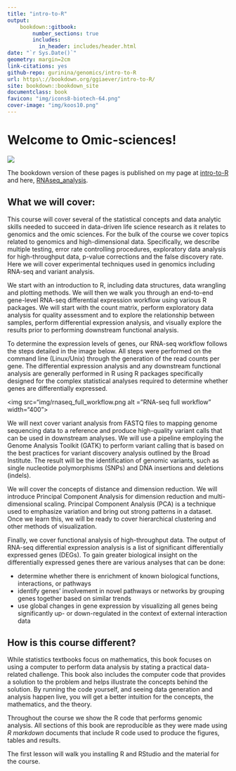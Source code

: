 ```yaml
--- 
title: "intro-to-R" 
output:
    bookdown::gitbook:
        number_sections: true
        includes:
          in_header: includes/header.html
date: "`r Sys.Date()`" 
geometry: margin=2cm
link-citations: yes 
github-repo: gurinina/genomics/intro-to-R 
url: https\://bookdown.org/ggiaever/intro-to-R/ 
site: bookdown::bookdown_site 
documentclass: book
favicon: "img/icons8-biotech-64.png"
cover-image: "img/koos10.png"
--- 
```


# Welcome to Omic-sciences! {-}

![](lessons/img/koos10.png)

The bookdown version of these pages is published on my page at [intro-to-R](https://bookdown.org/ggiaever/intro-to-R/) and here, [RNAseq_analysis](https://bookdown.org/ggiaever/RNAseq_analysis/).

## What we will cover: {-}

This course will cover several of the statistical concepts and data analytic skills needed to succeed in data-driven life science research as it relates to genomics and the omic sciences. For the bulk of the course we cover topics related to genomics and high-dimensional data. Specifically, we describe multiple testing, error rate controlling procedures, exploratory data analysis for high-throughput data, p-value corrections and the false discovery rate. Here we will cover experimental techniques used in genomics including RNA-seq and variant analysis.

We start with an introduction to R, including data structures, data wrangling and plotting methods. We will then we walk you through an end-to-end gene-level RNA-seq differential expression workflow using various R packages. We will start with the count matrix, perform exploratory data analysis for quality assessment and to explore the relationship between samples, perform differential expression analysis, and visually explore the results prior to performing downstream functional analysis.

To determine the expression levels of genes, our RNA-seq workflow follows the steps detailed in the image below. All steps were performed on the command line (Linux/Unix) through the generation of the read counts per gene. The differential expression analysis and any downstream functional analysis are generally performed in R using R packages specifically designed for the complex statistical analyses required to determine whether genes are differentially expressed.

<img src="img/rnaseq_full_workflow.png alt = "RNA-seq full workflow" width="400">

We will next cover variant analysis from FASTQ files to mapping genome sequencing data to a reference and produce high-quality variant calls that can be used in downstream analyses.  We will use a pipeline employing the Genome Analysis Toolkit (GATK) to perform variant calling that is based on the best practices for variant discovery analysis outlined by the Broad Institute. The result will be the identification of genomic variants, such as single nucleotide polymorphisms (SNPs) and DNA insertions and deletions (indels). 

We will cover the concepts of distance and dimension reduction. We will introduce Principal Component Analysis for dimension reduction and multi-dimensional scaling. Principal Component Analysis (PCA) is a technique used to emphasize variation and bring out strong patterns in a dataset. Once we learn this, we will be ready to cover hierarchical clustering and other methods of visualization.

Finally, we cover functional analysis of high-throughput data. The output of RNA-seq differential expression analysis is a list of significant differentially expressed genes (DEGs). To gain greater biological insight on the differentially expressed genes there are various analyses that can be done:

- determine whether there is enrichment of known biological functions, interactions, or pathways
- identify genes' involvement in novel pathways or networks by grouping genes together based on similar trends
- use global changes in gene expression by visualizing all genes being significantly up- or down-regulated in the context of external interaction data

## How is this course different? {-}

While statistics textbooks focus on mathematics, this book focuses on using a computer to perform data analysis by stating a practical data-related challenge. This book also includes the computer code that provides a solution to the problem and helps illustrate the concepts behind the solution. By running the code yourself, and seeing data generation and analysis happen live, you will get a better intuition for the concepts, the mathematics, and the theory.

Throughout the course we show the R code that performs genomic analysis. All sections of this book are reproducible as they were made using *R markdown* documents that include R code used to produce the figures, tables and results.

The first lesson will walk you installing R and RStudio and the material for the course.


